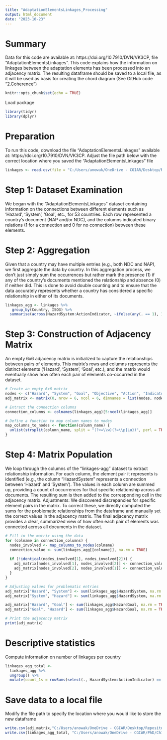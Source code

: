 ```yaml
---
title: "AdaptationElementsLinkages_Processing"
output: html_document
date: "2023-10-23"
---
```

# Summary
Data for this code are available at: https://doi.org/10.7910/DVN/VK3CP, file "AdaptationElementsLinkages".
This code explains how the information on linkages between the adaptation elements has been processed into an adjacency matrix. 
The resulting dataframe should be saved to a local file, as it will be used as basis for creating the chord diagram (See GitHub code "2.Coherence")


```r
knitr::opts_chunk$set(echo = TRUE)
```

Load package
```r
library(tidyr)
library(dplyr)
```

# Preparation
To run this code, download the file "AdaptationElementsLinkages" available at: https://doi.org/10.7910/DVN/VK3CP.
Adjust the file path below with the correct location where you saved the "AdaptationElementsLinkages" file
```r
linkages <- read.csv(file = "C:/Users/anowak/OneDrive - CGIAR/Desktop/Repositories/adaptation-tracking-africa/Data-Raw/AdaptationElementsLinkagesRaw.csv", fileEncoding = "Windows-1252")
```
# Step 1: Dataset Examination
We began with the "AdaptationElementsLinkages" dataset containing information on the connections between different elements such as 'Hazard', 'System', 'Goal', etc., for 53 countries. Each row represented a country's document (NAP and/or NDC), and the columns indicated binary relations (1 for a connection and 0 for no connection) between these elements.

# Step 2: Aggregation
Given that a country may have multiple entries (e.g., both NDC and NAP), we first aggregate the data by country. In this aggregation process, we don't just simply sum the occurrences but rather mark the presence (1) if any of the country's documents mentioned the relationship and absence (0) if neither did. This is done to avoid double counting and to ensure that the data accurately represents whether a country has considered a specific relationship in either of its documents.
```r
linkages_agg <- linkages %>%
   group_by(Country, ISO3) %>%
  summarise(across(HazardSystem:ActionIndicator, ~ifelse(any(. == 1), 1, 0)))
```
# Step 3: Construction of Adjacency Matrix
An empty 6x6 adjacency matrix is initialized to capture the relationships between pairs of elements. This matrix's rows and columns represents the distinct elements ('Hazard', 'System', 'Goal', etc.), and the matrix would eventually show how often each pair of elements co-occurred in the dataset.
```r
# Create an empty 6x6 matrix
nodes <- c("Hazard", "System", "Goal", "Objective", "Action", "Indicator")
adj_matrix <- matrix(0, nrow = 6, ncol = 6, dimnames = list(nodes, nodes))

# Extract the connection columns
connection_columns <- colnames(linkages_agg)[5:ncol(linkages_agg)]

# Define a function to map column names to nodes
map_columns_to_nodes <- function(column_name) {
  unlist(strsplit(column_name, split = "(?<=\\w)(?=\\p{Lu})", perl = TRUE))
}
```

# Step 4: Matrix Population
We loop through the columns of the "linkages-agg" dataset to extract relationship information.
For each column, the element pair it represents is identified (e.g., the column "HazardSystem" represents a connection between 'Hazard' and 'System').
The values in each column are summed up, providing a count of occurrences for that specific relationship across all documents.
The resulting sum is then added to the corresponding cell in the adjacency matrix.
Adjustments: We discovered discrepancies for specific element pairs in the matrix. To correct these, we directly computed the sums for the problematic relationships from the  dataframe and manually set the correct values in the adjacency matrix.
The final adjacency matrix provides a clear, summarized view of how often each pair of elements was connected across all documents in the dataset.
```r
# Fill in the matrix using the data
for (colname in connection_columns) {
  nodes_involved <- map_columns_to_nodes(colname)
  connection_value <- sum(linkages_agg[[colname]], na.rm = TRUE)
  
  if (!identical(nodes_involved[1], nodes_involved[2])) {
    adj_matrix[nodes_involved[1], nodes_involved[2]] <- connection_value
    adj_matrix[nodes_involved[2], nodes_involved[1]] <- connection_value
  }
}

# Adjusting values for problematic entries
adj_matrix["Hazard", "System"] <- sum(linkages_agg$HazardSystem, na.rm = TRUE)
adj_matrix["System", "Hazard"] <- sum(linkages_agg$HazardSystem, na.rm = TRUE)

adj_matrix["Hazard", "Goal"] <- sum(linkages_agg$HazardGoal, na.rm = TRUE)
adj_matrix["Goal", "Hazard"] <- sum(linkages_agg$HazardGoal, na.rm = TRUE)

# Print the adjacency matrix
print(adj_matrix)
```
# Descriptive statistics
Compute information on number of linkages per country
```r
linkages_agg_total <- 
  linkages_agg %>%
  ungroup() %>%
  mutate(count_1s = rowSums(select(., HazardSystem:ActionIndicator) == 1))
```

# Save data to a local file
Modify the file path to specify the location where you would like to store the new dataframe
```r
write.csv(adj_matrix,"C:/Users/anowak/OneDrive - CGIAR/Desktop/Repositories/adaptation-tracking-africa/Data-Processed/LinkagesMatrix.csv")
write.csv(linkages_agg_total, "C:/Users/anowak/OneDrive - CGIAR/PhD/Ch1/Results/3_LinkagesXcountry.csv")
```



